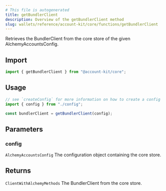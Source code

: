 ```yaml
---
# This file is autogenerated
title: getBundlerClient
description: Overview of the getBundlerClient method
slug: wallets/reference/account-kit/core/functions/getBundlerClient
---
```


Retrieves the BundlerClient from the core store of the given AlchemyAccountsConfig.

## Import

```ts
import { getBundlerClient } from "@account-kit/core";
```

## Usage

```ts
// see `createConfig` for more information on how to create a config
import { config } from "./config";

const bundlerClient = getBundlerClient(config);
```

## Parameters

### config

`AlchemyAccountsConfig`
The configuration object containing the core store.

## Returns

`ClientWithAlchemyMethods`
The BundlerClient from the core store.
